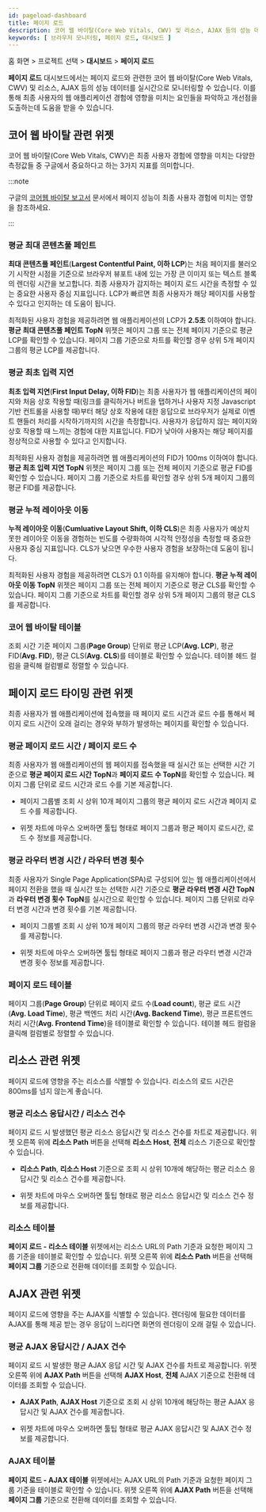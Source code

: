 ```yaml
---
id: pageload-dashboard
title: 페이지 로드
description: 코어 웹 바이탈(Core Web Vitals, CWV) 및 리소스, AJAX 등의 성능 데이터를 실시간으로 모니터링합니다.
keywords: [ 브라우저 모니터링, 페이지 로드, 대시보드 ]
---
```


홈 화면 > 프로젝트 선택 > **대시보드** > **페이지 로드**

**페이지 로드** 대시보드에서는 페이지 로드와 관련한 코어 웹 바이탈(Core Web Vitals, CWV) 및 리소스, AJAX 등의 성능 데이터를 실시간으로 모니터링할 수 있습니다. 이를 통해 최종 사용자의 웹 애플리케이션 경험에 영향을 미치는 요인들을 파악하고 개선점을 도출하는데 도움을 받을 수 있습니다.


<Dashboardnote />

## 코어 웹 바이탈 관련 위젯

코어 웹 바이탈(Core Web Vitals, CWV)은 최종 사용자 경험에 영향을 미치는 다양한 측정값들 중 구글에서 중요하다고 하는 3가지 지표를 의미합니다.

<ImgLang img='rum-core-web-vitals.png' desc='코어 웹 바이탈' />

:::note

구글의 [코어웹 바이탈 보고서](https://support.google.com/webmasters/answer/9205520) 문서에서 페이지 성능이 최종 사용자 경험에 미치는 영향을 참조하세요.

:::

### 평균 최대 콘텐츠풀 페인트

**최대 콘텐츠풀 페인트**(**Largest Contentful Paint, 이하 LCP**)는 처음 페이지를 불러오기 시작한 시점을 기준으로 브라우저 뷰포트 내에 있는 가장 큰 이미지 또는 텍스트 블록의 렌더링 시간을 보고합니다. 최종 사용자가 감지하는 페이지 로드 시간을 측정할 수 있는 중요한 사용자 중심 지표입니다. LCP가 빠르면 최종 사용자가 해당 페이지를 사용할 수 있다고 인지하는 데 도움이 됩니다.

<ImgLang img='rum-lcp.png' desc='평균 최대 콘텐츠풀 페인트 TopN' />

최적화된 사용자 경험을 제공하려면 웹 애플리케이션의 LCP가 **2.5초** 이하여야 합니다. **평균 최대 콘텐츠풀 페인트 TopN** 위젯은 페이지 그룹 또는 전체 페이지 기준으로 평균 LCP를 확인할 수 있습니다. 페이지 그룹 기준으로 차트를 확인할 경우 상위 5개 페이지 그룹의 평균 LCP를 제공합니다.

### 평균 최초 입력 지연

**최초 입력 지연**(**First Input Delay, 이하 FID**)는 최종 사용자가 웹 애플리케이션의 페이지와 처음 상호 작용할 때(링크를 클릭하거나 버트을 탭하거나 사용자 지정 Javascript 기반 컨트롤을 사용할 때)부터 해당 상호 작용에 대한 응답으로 브라우저가 실제로 이벤트 핸들러 처리를 시작하기까지의 시간을 측정합니다. 사용자가 응답하지 않는 페이지와 상호 작용할 때 느끼는 경험에 대한 지표입니다. FID가 낮아야 사용자는 해당 페이지를 정상적으로 사용할 수 있다고 인지합니다.

<ImgLang img='rum-pageload-fid.png' desc='평균 최초 입력 지연 TopN' />

최적화된 사용자 경험을 제공하려면 웹 애플리케이션의 FID가 100ms 이하여야 합니다. **평균 최초 입력 지연 TopN** 위젯은 페이지 그룹 또는 전체 페이지 기준으로 평균 FID를 확인할 수 있습니다. 페이지 그룹 기준으로 차트를 확인할 경우 상위 5개 페이지 그룹의 평균 FID를 제공합니다.

### 평균 누적 레이아웃 이동

**누적 레이아웃 이동**(**Cumluative Layout Shift, 이하 CLS**)은 최종 사용자가 예상치 못한 레이아웃 이동을 경험하는 빈도를 수량화하여 시각적 안정성을 측정할 때 중요한 사용자 중심 지표입니다. CLS가 낮으면 우수한 사용자 경험을 보장하는데 도움이 됩니다.

<ImgLang img='rum-pageload-cls.png' desc='평균 누적 레이아웃 이동 TopN' />

최적화된 사용자 경험을 제공하려면 CLS가 0.1 이하를 유지해야 합니다. **평균 누적 레이아웃 이동 TopN** 위젯은 페이지 그룹 또는 전체 페이지 기준으로 평균 CLS를 확인할 수 있습니다. 페이지 그룹 기준으로 차트를 확인할 경우 상위 5개 페이지 그룹의 평균 CLS를 제공합니다.

### 코어 웹 바이탈 테이블

<ImgLang img='rum-pageload-cwv-table.png' desc='코어 웹 바이탈 테이블' />

조회 시간 기준 페이지 그룹(**Page Group**) 단위로 평균 LCP(**Avg. LCP**), 평균 FID(**Avg. FID**), 평균 CLS(**Avg. CLS**)를 테이블로 확인할 수 있습니다. 테이블 헤드 컬럼을 클릭해 컬럼별로 정렬할 수 있습니다.

## 페이지 로드 타이밍 관련 위젯

최종 사용자가 웹 애플리케이션에 접속했을 때 페이지 로드 시간과 로드 수를 통해서 페이지 로드 시간이 오래 걸리는 경우와 부하가 발생하는 페이지를 확인할 수 있습니다.

### 평균 페이지 로드 시간 / 페이지 로드 수

<ImgLang img='rum-pageload-timing.png' desc='평균 페이지 로드 시간 TopN, 페이지 로드 수 TopN' />

최종 사용자가 웹 애플리케이션의 웹 페이지를 접속했을 때 실시간 또는 선택한 시간 기준으로 **평균 페이지 로드 시간 TopN**과 **페이지 로드 수 TopN**를 확인할 수 있습니다. 페이지 그룹 단위로 로드 시간과 로드 수를 기본 제공합니다.

* 페이지 그룹별 조회 시 상위 10개 페이지 그룹의 평균 페이지 로드 시간과 페이지 로드 수를 제공합니다.

* 위젯 차트에 마우스 오버하면 툴팁 형태로 페이지 그룹과 평균 페이지 로드시간, 로드 수 정보를 제공합니다.

### 평균 라우터 변경 시간 / 라우터 변경 횟수

<ImgLang img='rum-pageload-router.png' desc='평균 라우터 변경 시간 TopN, 라우터 변경 횟수 TopN' />

최종 사용자가 Single Page Application(SPA)로 구성되어 있는 웹 애플리케이션에서 페이지 전환을 했을 때 실시간 또는 선택한 시간 기준으로 **평균 라우터 변경 시간 TopN**과 **라우터 변경 횟수 TopN**를 실시간으로 확인할 수 있습니다. 페이지 그룹 단위로 라우터 변경 시간과 변경 횟수를 기본 제공합니다.

* 페이지 그룹별 조회 시 상위 10개 페이지 그룹의 평균 라우터 변경 시간과 변경 횟수를 제공합니다.

* 위젯 차트에 마우스 오버하면 툴팁 형태로 페이지 그룹과 평균 라우터 변경 시간과 변경 횟수 정보를 제공합니다.

### 페이지 로드 테이블

<ImgLang img='rum-pageload-timing-table.png' desc='페이지 로드 테이블' />

페이지 그룹(**Page Group**) 단위로 페이지 로드 수(**Load count**), 평균 로드 시간(**Avg. Load Time**), 평균 백엔드 처리 시간(**Avg. Backend Time**), 평균 프론트엔드 처리 시간(**Avg. Frontend Time**)을 테이블로 확인할 수 있습니다. 테이블 헤드 컬럼을 클릭해 컬럼별로 정렬할 수 있습니다.

## 리소스 관련 위젯

페이지 로드에 영향을 주는 리소스를 식별할 수 있습니다. 리소스의 로드 시간은 800ms를 넘지 않는게 좋습니다.

### 평균 리소스 응답시간 / 리소스 건수

<ImgLang img='rum-pageload-resource.png' desc='평균 리소스 응답시간, 리소스 건수' />

페이지 로드 시 발생했던 평균 리소스 응답시간 및 리소스 건수를 차트로 제공합니다. 위젯 오른쪽 위에 **리소스 Path** 버튼을 선택해 **리소스 Host**, **전체** 리소스 기준으로 확인할 수 있습니다.

* **리소스 Path**, **리소스 Host** 기준으로 조회 시 상위 10개에 해당하는 평균 리소스 응답시간 및 리소스 건수를 제공합니다.

* 위젯 차트에 마우스 오버하면 툴팁 형태로 평균 리소스 응답시간 및 리소스 건수 정보를 제공합니다.

### 리소스 테이블

<ImgLang img='rum-pageload-resource-table.png' desc='리소스 테이블' />

**페이지 로드 - 리소스 테이블** 위젯에서는 리소스 URL의 Path 기준과 요청한 페이지 그룹 기준을 테이블로 확인할 수 있습니다. 위젯 오른쪽 위에 **리소스 Path** 버튼을 선택해 **페이지 그룹** 기준으로 전환해 데이터를 조회할 수 있습니다.

## AJAX 관련 위젯

페이지 로드에 영향을 주는 AJAX를 식별할 수 있습니다. 렌더링에 필요한 데이터를 AJAX를 통해 제공 받는 경우 응답이 느리다면 화면의 렌더링이 오래 걸릴 수 있습니다.

### 평균 AJAX 응답시간 / AJAX 건수

<ImgLang img='rum-pageload-ajax.png' desc='AJAX 응답시간, AJAX 건수' />

페이지 로드 시 발생한 평균 AJAX 응답 시간 및 AJAX 건수를 차트로 제공합니다. 위젯 오른쪽 위에 **AJAX Path** 버튼을 선택해 **AJAX Host**, **전체** AJAX 기준으로 전환해 데이터를 조회할 수 있습니다.

* **AJAX Path**, **AJAX Host** 기준으로 조회 시 상위 10개에 해당하는 평균 AJAX 응답시간 및 AJAX 건수를 제공합니다.

* 위젯 차트에 마우스 오버하면 툴팁 형태로 평균 AJAX 응답시간 및 AJAX 건수 정보를 제공합니다.

### AJAX 테이블

<ImgLang img='rum-pageload-ajax-table.png' desc='AJAX 테이블' />

**페이지 로드 - AJAX 테이블** 위젯에서는 AJAX URL의 Path 기준과 요청한 페이지 그룹 기준을 테이블로 확인할 수 있습니다. 위젯 오른쪽 위에 **AJAX Path** 버튼을 선택해 **페이지 그룹** 기준으로 전환해 데이터를 조회할 수 있습니다.
